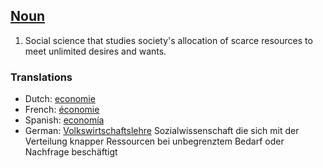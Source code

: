==[[Noun]]==

#Social science that studies society's allocation of scarce resources to meet unlimited desires and wants.

===Translations===
*Dutch: [[economie]]
*French: [[économie]]
*Spanish: [[economía]]
*German: [[Volkswirtschaftslehre]] Sozialwissenschaft die sich mit der Verteilung knapper Ressourcen bei unbegrenztem Bedarf oder Nachfrage beschäftigt